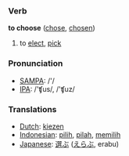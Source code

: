 === Verb ===

'''to choose''' ([[chose]], [[chosen]])

# to [[elect]], [[pick]]

=== Pronunciation ===
*[[w:SAMPA|SAMPA]]: /'/
*[[w:IPA|IPA]]: /'ʧus/, /'ʧuz/

=== Translations ===
*[[Dutch]]: [[kiezen]]
*[[Indonesian]]: [[pilih]], [[pilah]], [[pilih|memilih]]
*[[Japanese]]: [[選ぶ]] ([[えらぶ]], erabu)